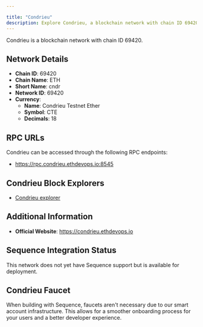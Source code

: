 ```yaml
---

title: "Condrieu"
description: Explore Condrieu, a blockchain network with chain ID 69420. Learn about its native currency, Condrieu Testnet Ether, and how to interact with the network.
---
```




Condrieu is a blockchain network with chain ID 69420.

## Network Details

- **Chain ID**: 69420
- **Chain Name**: ETH
- **Short Name**: cndr
- **Network ID**: 69420
- **Currency**: 
  - **Name**: Condrieu Testnet Ether
  - **Symbol**: CTE
  - **Decimals**: 18

## RPC URLs

Condrieu can be accessed through the following RPC endpoints:

- https://rpc.condrieu.ethdevops.io:8545

## Condrieu Block Explorers

- [Condrieu explorer](https://explorer.condrieu.ethdevops.io)

## Additional Information

- **Official Website**: https://condrieu.ethdevops.io

## Sequence Integration Status

This network does not yet have Sequence support but is available for deployment.

## Condrieu Faucet

When building with Sequence, faucets aren't necessary due to our smart account infrastructure. This allows for a smoother onboarding process for your users and a better developer experience.

